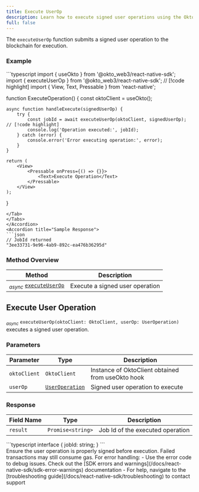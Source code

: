```yaml
---
title: Execute UserOp
description: Learn how to execute signed user operations using the Okto SDK.
full: false
---
```



The `executeUserOp` function submits a signed user operation to the blockchain for execution.

### Example

<Accordions defaultValue="Usage">
<Accordion title="Usage">
<Tabs items={['TypeScript']}>
<Tab value="TypeScript">
```typescript
import { useOkto } from '@okto_web3/react-native-sdk';
import { executeUserOp } from '@okto_web3/react-native-sdk'; // [!code highlight]
import { View, Text, Pressable } from 'react-native';

function ExecuteOperation() {
    const oktoClient = useOkto();

    async function handleExecute(signedUserOp) {
        try {
            const jobId = await executeUserOp(oktoClient, signedUserOp); // [!code highlight]
            console.log('Operation executed:', jobId);
        } catch (error) {
            console.error('Error executing operation:', error);
        }
    }

    return (
        <View>
            <Pressable onPress={() => {}}>
                <Text>Execute Operation</Text>
            </Pressable>
        </View>
    );
}
```
</Tab>
</Tabs>
</Accordion>
<Accordion title="Sample Response">
```json
// JobId returned
"3ee33731-9e96-4ab9-892c-ea476b36295d"
```
</Accordion>
</Accordions>

### Method Overview

| Method | Description |
|---------|-------------|
| <sub><i>async</i></sub> [`executeUserOp`](#execute-user-op) | Execute a signed user operation |

<div className="method-box">

## Execute User Operation

<sub><i>async</i></sub> `executeUserOp(oktoClient: OktoClient, userOp: UserOperation)` executes a signed user operation.

### Parameters

| Parameter | Type | Description |
|-----------|------|-------------|
| `oktoClient` | `OktoClient` | Instance of OktoClient obtained from useOkto hook |
| `userOp` | [`UserOperation`](/docs/react-native-sdk/technical-reference#models) | Signed user operation to execute |

### Response

<Callout title="Success Response">

| Field Name | Type | Description |
|------------|------|-------------|
| `result` | `Promise<string>` | Job Id of the executed operation |

<Accordions>
<Accordion title="Response Type">
```typescript
interface {
    jobId: string;
}
```
</Accordion>
</Accordions>

</Callout>

</div>

<Callout type="warning">
Ensure the user operation is properly signed before execution. Failed transactions may still consume gas.
</Callout>

<Callout title="Note" type="info">
For error handling:
- Use the error code to debug issues. Check out the [SDK errors and warnings](/docs/react-native-sdk/sdk-error-warnings) documentation
- For help, navigate to the [troubleshooting guide](/docs/react-native-sdk/troubleshooting) to contact support
</Callout>